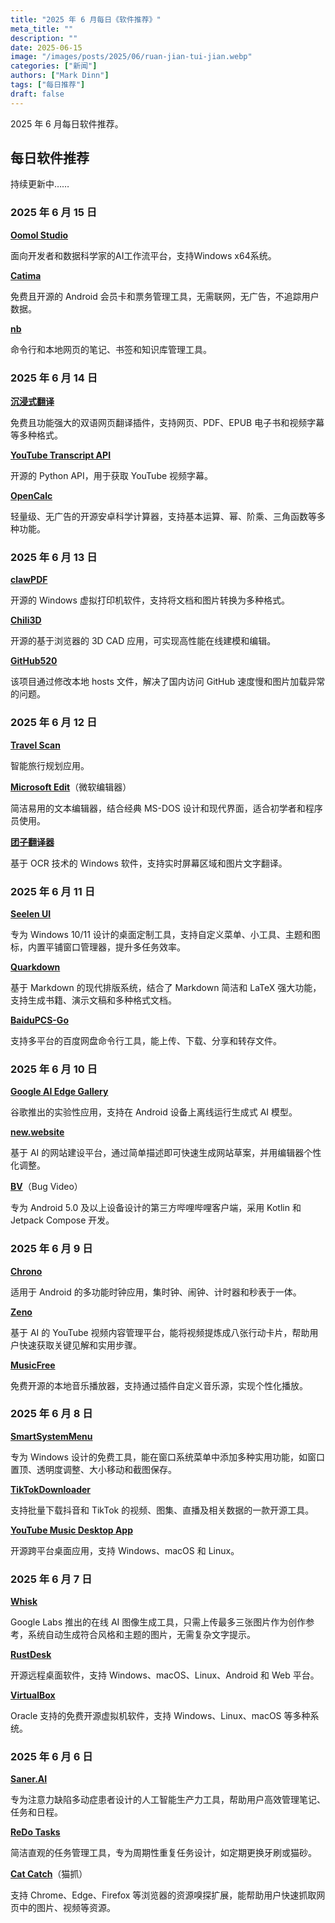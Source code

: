 ```yaml
---
title: "2025 年 6 月每日《软件推荐》"
meta_title: ""
description: ""
date: 2025-06-15
image: "/images/posts/2025/06/ruan-jian-tui-jian.webp"
categories: ["新闻"]
authors: ["Mark Dinn"]
tags: ["每日推荐"]
draft: false
---
```


2025 年 6 月每日软件推荐。

## 每日软件推荐

<Notice type="note">持续更新中……</Notice>

### 2025 年 6 月 15 日

[**Oomol Studio**](https://oomol.com/zh-CN/)

面向开发者和数据科学家的AI工作流平台，支持Windows x64系统。

[**Catima**](https://catima.app/)

免费且开源的 Android 会员卡和票务管理工具，无需联网，无广告，不追踪用户数据。

[**nb**](https://xwmx.github.io/nb/)

命令行和本地网页的笔记、书签和知识库管理工具。

### 2025 年 6 月 14 日

[**沉浸式翻译**](https://immersivetranslate.com/zh-Hans/)

免费且功能强大的双语网页翻译插件，支持网页、PDF、EPUB 电子书和视频字幕等多种格式。

[**YouTube Transcript API**](https://github.com/jdepoix/youtube-transcript-api)

开源的 Python API，用于获取 YouTube 视频字幕。

[**OpenCalc**](https://github.com/clementwzk/OpenCalc)

轻量级、无广告的开源安卓科学计算器，支持基本运算、幂、阶乘、三角函数等多种功能。

### 2025 年 6 月 13 日

[**clawPDF**](https://github.com/clawsoftware/clawPDF)

开源的 Windows 虚拟打印机软件，支持将文档和图片转换为多种格式。

[**Chili3D**](https://chili3d.com/)

开源的基于浏览器的 3D CAD 应用，可实现高性能在线建模和编辑。

[**GitHub520**](https://github.com/521xueweihan/GitHub520)

该项目通过修改本地 hosts 文件，解决了国内访问 GitHub 速度慢和图片加载异常的问题。

### 2025 年 6 月 12 日

[**Travel Scan**](https://play.google.com/store/apps/details?id=com.travelscan.app)

智能旅行规划应用。

[**Microsoft Edit**](https://github.com/microsoft/edit)（微软编辑器）

简洁易用的文本编辑器，结合经典 MS-DOS 设计和现代界面，适合初学者和程序员使用。

[**团子翻译器**](https://translator.dango.cloud/)

基于 OCR 技术的 Windows 软件，支持实时屏幕区域和图片文字翻译。

### 2025 年 6 月 11 日

[**Seelen UI**](https://seelen.io/zh)

专为 Windows 10/11 设计的桌面定制工具，支持自定义菜单、小工具、主题和图标，内置平铺窗口管理器，提升多任务效率。

[**Quarkdown**](https://quarkdown.com/)

基于 Markdown 的现代排版系统，结合了 Markdown 简洁和 LaTeX 强大功能，支持生成书籍、演示文稿和多种格式文档。

[**BaiduPCS-Go**](https://github.com/qjfoidnh/BaiduPCS-Go)

支持多平台的百度网盘命令行工具，能上传、下载、分享和转存文件。

### 2025 年 6 月 10 日

[**Google AI Edge Gallery**](https://github.com/google-ai-edge/gallery)

谷歌推出的实验性应用，支持在 Android 设备上离线运行生成式 AI 模型。

[**new.website**](https://new.website/)

基于 AI 的网站建设平台，通过简单描述即可快速生成网站草案，并用编辑器个性化调整。

[**BV**](https://github.com/aaa1115910/bv)（Bug Video）

专为 Android 5.0 及以上设备设计的第三方哔哩哔哩客户端，采用 Kotlin 和 Jetpack Compose 开发。

### 2025 年 6 月 9 日

[**Chrono**](https://github.com/vicolo-dev/chrono)

适用于 Android 的多功能时钟应用，集时钟、闹钟、计时器和秒表于一体。

[**Zeno**](https://youzeno.com/)

基于 AI 的 YouTube 视频内容管理平台，能将视频提炼成八张行动卡片，帮助用户快速获取关键见解和实用步骤。

[**MusicFree**](https://musicfree.catcat.work/)

免费开源的本地音乐播放器，支持通过插件自定义音乐源，实现个性化播放。

### 2025 年 6 月 8 日

[**SmartSystemMenu**](https://github.com/AlexanderPro/SmartSystemMenu)

专为 Windows 设计的免费工具，能在窗口系统菜单中添加多种实用功能，如窗口置顶、透明度调整、大小移动和截图保存。

[**TikTokDownloader**](https://github.com/JoeanAmier/TikTokDownloader)

支持批量下载抖音和 TikTok 的视频、图集、直播及相关数据的一款开源工具。

[**YouTube Music Desktop App**](https://th-ch.github.io/youtube-music/)

开源跨平台桌面应用，支持 Windows、macOS 和 Linux。

### 2025 年 6 月 7 日

[**Whisk**](https://labs.google/fx/zh/tools/whisk)

Google Labs 推出的在线 AI 图像生成工具，只需上传最多三张图片作为创作参考，系统自动生成符合风格和主题的图片，无需复杂文字提示。

[**RustDesk**](https://rustdesk.com/zh-cn/)

开源远程桌面软件，支持 Windows、macOS、Linux、Android 和 Web 平台。

[**VirtualBox**](https://www.virtualbox.org/)

Oracle 支持的免费开源虚拟机软件，支持 Windows、Linux、macOS 等多种系统。

### 2025 年 6 月 6 日

[**Saner.AI**](https://www.saner.ai/)

专为注意力缺陷多动症患者设计的人工智能生产力工具，帮助用户高效管理笔记、任务和日程。

[**ReDo Tasks**](https://fizbyte.com/redo/)

简洁直观的任务管理工具，专为周期性重复任务设计，如定期更换牙刷或猫砂。

[**Cat Catch**](https://github.com/xifangczy/cat-catch)（猫抓）

支持 Chrome、Edge、Firefox 等浏览器的资源嗅探扩展，能帮助用户快速抓取网页中的图片、视频等资源。